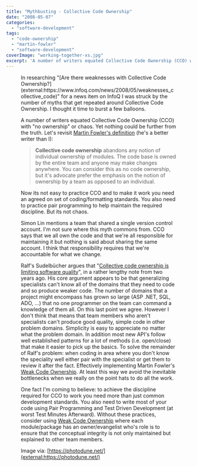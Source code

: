 ```yaml
---
title: "Mythbusting - Collective Code Ownership"
date: "2008-05-07"
categories: 
  - "software-development"
tags: 
  - "code-ownership"
  - "martin-fowler"
  - "software-development"
coverImage: "working-together-xs.jpg"
excerpt: 'A number of writers equated Collective Code Ownership (CCO) with "no ownership" or chaos.'
---
```




<Figure
  src={WorkingTogetherXs}
  alt="Working together - image licensed from Photodune"
  caption="Working together - image licensed from Photodune"
/>
 In researching "[Are there weaknesses with Collective Code Ownership?](external:https://www.infoq.com/news/2008/05/weaknesses_collective_code)" for a news item on InfoQ I was struck by the number of myths that get repeated around Collective Code Ownership. I thought it time to burst a few balloons.

A number of writers equated Collective Code Ownership (CCO) with "no ownership" or chaos. Yet nothing could be further from the truth. Let's revisit [Martin Fowler's definition](external:https://www.martinfowler.com/bliki/CodeOwnership.html) (he's a better writer than I):

> **Collective code ownership** abandons any notion of individual ownership of modules. The code base is owned by the entire team and anyone may make changes anywhere. You can consider this as no code ownership, but it's advocate prefer the emphasis on the notion of ownership by a team as opposed to an individual.

Now its not easy to practice CCO and to make it work you need an agreed on set of coding/formatting standards. You also need to practice pair programming to help maintain the required discipline. But its not chaos.

Simon Lin mentions a team that shared a single version control account. I'm not sure where this myth commons from. CCO says that we all own the code and that we're all responsible for maintaining it but nothing is said about sharing the same account. I think that responsibility requires that we're accountable for what we change.

Ralf's Sudelbücher argues that "[Collective code ownership is limiting software quality](external:https://weblogs.asp.net/ralfw/archive/2006/04/01/441639.aspx)", in a rather lengthy note from two years ago. His core argument appears to be that generalizing specialists can't know all of the domains that they need to code and so produce weaker code. The number of domains that a project might encompass has grown so large (ASP .NET, SQL, ADO, ...) that no one programmer on the team can command a knowledge of them all. On this last point we agree. However I don't think that means that team members who aren't specialists can't produce good quality, simple code in other problem domains. Simplicity is easy to appreciate no matter what the problem domain. In addition most new API's follow well established patterns for a lot of methods (i.e. open/close) that make it easier to pick up the basics. To solve the remainder of Ralf's problem: when coding in area where you don't know the speciality well either pair with the specialist or get them to review it after the fact. Effectively implementing Martin Fowler's [Weak Code Ownership](external:https://www.martinfowler.com/bliki/CodeOwnership.html). At least this way we avoid the inevitable bottlenecks when we really on the point hats to do all the work.

One fact I'm coming to believe: to achieve the discipline required for CCO to work you need more than just common development standards. You also need to write most of your code using Pair Programming and Test Driven Development (at worst Test Minutes Afterward). Without these practices, consider using [Weak Code Ownership](external:https://www.martinfowler.com/bliki/CodeOwnership.html) where each module/package has an owner/evangelist who's role is to ensure that the conceptual integrity is not only maintained but explained to other team members.

Image via: [https://photodune.net/](external:https://photodune.net/)

